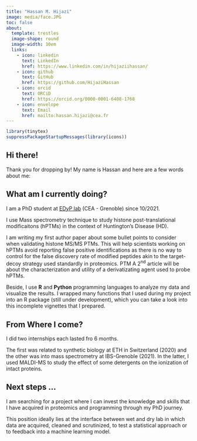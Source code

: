 ```yaml
---
title: "Hassan M. Hijazi"
image: media/face.JPG
toc: false
about:
  template: trestles
  image-shape: round
  image-width: 10em
  links:
    - icon: linkedin
      text: LinkedIn
      href: https://www.linkedin.com/in/hijaziihassan/
    - icon: github
      text: GitHub
      href: https://github.com/HijaziHassan
    - icon: orcid
      text: ORCiD
      href: https://orcid.org/0000-0001-6408-1768
    - icon: envelope
      text: Email
      href: mailto:hassan.hijazi@cea.fr
---
```


```r
library(tinytex)
suppressPackageStartupMessages(library(icons))
```

## Hi there!

Thank you for dropping by! My name is Hassan and here are a few words about me:

## What am I currently doing?

I am a PhD student at [EDyP lab](https://www.edyp.fr/web/) (CEA - Grenoble) since 10/2021.

I use Mass spectrometry technique to study histone post-translational modificaitons (hPTMs) in the context of Huntington's Disease (HD).

I am writing my first author paper about some bullet points to consider when validating histone MS/MS PTMs. This will help scientists working on hPTMs avoid reporting false positive identifications as there is no way to control for the false discovery rate of modified peptides akin to the target-decoy strategy used standardly in proteomics. PTM A 2^nd^ article will be about the characterization and utility of a derivatizating agent used to probe hPTMs.

Beside, I use **R** and **Python** programming languages to analyze my data and visualize the results. I wrapped many functions that I used during my project into an R package (still under development), which you can take a look into this incomplete vignettes that I prepared.

## From Where I come?

I did two internships each lasted fro 6 months.

The first was related to synthetic biology at ETH in Switzerland (2020) and the other was into mass spectrometry at IBS-Grenoble (2021). In the latter, I used MALDI-MS to study the effect of some detergents on the ionization of intact proteins.

## Next steps ...

I am searching for a project where I can invest the knowledge and skills that I have acquired in proteomics and programming through my PhD journey.

This position ideally lies at the interface between wet and dry lab in which data are acquired, cleaned and scrutinized, to test a statistical approach or to feedback into a machine learning model.
